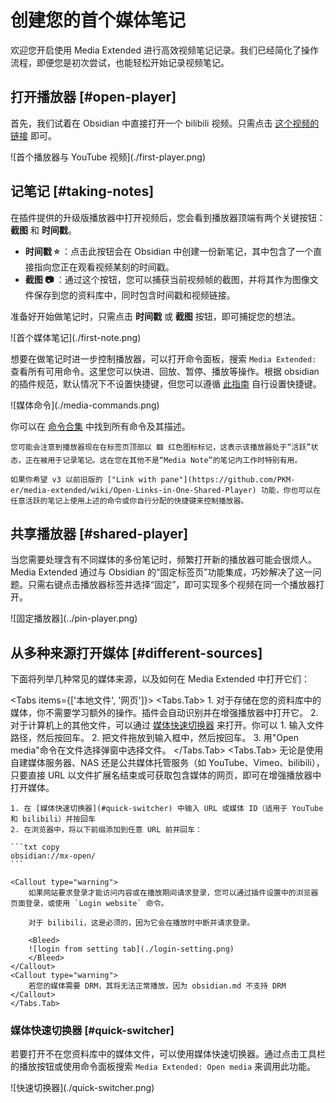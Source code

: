 # 创建您的首个媒体笔记

欢迎您开启使用 Media Extended 进行高效视频笔记记录。我们已经简化了操作流程，即便您是初次尝试，也能轻松开始记录视频笔记。

## 打开播放器 [#open-player]

首先，我们试着在 Obsidian 中直接打开一个 bilibili 视频。只需点击 [这个视频的链接](obsidian://mx-open?url=https%3A%2F%2Fwww.bilibili.com%2Fvideo%2FBV1GJ411x7h7) 即可。


<Bleed>
![首个播放器与 YouTube 视频](./first-player.png)
</Bleed>

## 记笔记 [#taking-notes]

在插件提供的升级版播放器中打开视频后，您会看到播放器顶端有两个关键按钮：**截图** 和 **时间戳**。

- **时间戳&nbsp;⭐&nbsp;**：点击此按钮会在 Obsidian 中创建一份新笔记，其中包含了一个直接指向您正在观看视频某刻的时间戳。
- **截图&nbsp;📷&nbsp;**：通过这个按钮，您可以捕获当前视频帧的截图，并将其作为图像文件保存到您的资料库中，同时包含时间戳和视频链接。

准备好开始做笔记时，只需点击 **时间戳** 或 **截图** 按钮，即可捕捉您的想法。

<Bleed>
![首个媒体笔记](./first-note.png)
</Bleed>

想要在做笔记时进一步控制播放器，可以打开命令面板，搜索 `Media Extended:` 查看所有可用命令。这里您可以快进、回放、暂停、播放等操作。根据 obsidian 的插件规范，默认情况下不设置快捷键，但您可以遵循 [此指南](https://publish.obsidian.md/help-zh/%E4%B8%AA%E6%80%A7%E5%8C%96%E5%AE%9A%E5%88%B6/%E8%87%AA%E5%AE%9A%E4%B9%89%E5%BF%AB%E6%8D%B7%E9%94%AE) 自行设置快捷键。

<Bleed>
![媒体命令](./media-commands.png)
</Bleed>

你可以在 [命令合集](/reference/commands) 中找到所有命令及其描述。

<Callout type="info">

    您可能会注意到播放器现在在标签页顶部以 🟥 红色图标标记，这表示该播放器处于“活跃”状态，正在被用于记录笔记。这在您在其他不是“Media Note”的笔记内工作时特别有用。

    如果你希望 v3 以前旧版的 ["Link with pane"](https://github.com/PKM-er/media-extended/wiki/Open-Links-in-One-Shared-Player) 功能，你也可以在任意活跃的笔记上使用上述的命令或你自行分配的快捷键来控制播放器。

</Callout>

## 共享播放器 [#shared-player]

当您需要处理含有不同媒体的多份笔记时，频繁打开新的播放器可能会很烦人。Media Extended 通过与 Obsidian 的“固定标签页”功能集成，巧妙解决了这一问题。只需右键点击播放器标签并选择“固定”，即可实现多个视频在同一个播放器打开。

<Bleed>
![固定播放器](../pin-player.png)
</Bleed>

## 从多种来源打开媒体 [#different-sources]


下面将列举几种常见的媒体来源，以及如何在 Media Extended 中打开它们：

<Tabs items={['本地文件', '网页']}>
    <Tabs.Tab>
    1. 对于存储在您的资料库中的媒体，你不需要学习额外的操作。插件会自动识别并在增强播放器中打开它。
    2. 对于计算机上的其他文件，可以通过 [媒体快速切换器](#quick-switcher) 来打开。你可以
        1. 输入文件路径，然后按回车。
        2. 把文件拖放到输入框中，然后按回车。
        3. 用"Open media"命令在文件选择弹窗中选择文件。
    </Tabs.Tab>
    <Tabs.Tab>
    无论是使用自建媒体服务器、NAS 还是公共媒体托管服务（如 YouTube、Vimeo、bilibili），只要直接 URL 以文件扩展名结束或可获取包含媒体的网页，即可在增强播放器中打开媒体。
    
    1. 在 [媒体快速切换器](#quick-switcher) 中输入 URL 或媒体 ID（适用于 YouTube 和 bilibili）并按回车
    2. 在浏览器中，将以下前缀添加到任意 URL 前并回车：
    
    ```txt copy
    obsidian://mx-open/
    ```

    <Callout type="warning">
        如果网站要求登录才能访问内容或在播放期间请求登录，您可以通过插件设置中的浏览器页面登录，或使用 `Login website` 命令。
        
        对于 bilibili，这是必须的，因为它会在播放时中断并请求登录。

        <Bleed>
        ![login from setting tab](./login-setting.png)
        </Bleed>
    </Callout>
    <Callout type="warning">
        若您的媒体需要 DRM，其将无法正常播放，因为 obsidian.md 不支持 DRM
    </Callout>
    </Tabs.Tab>
</Tabs>

### 媒体快速切换器 [#quick-switcher]

若要打开不在您资料库中的媒体文件，可以使用媒体快速切换器。通过点击工具栏的播放按钮或使用命令面板搜索 `Media Extended: Open media` 来调用此功能。

<Bleed>
![快速切换器](./quick-switcher.png)
</Bleed>

